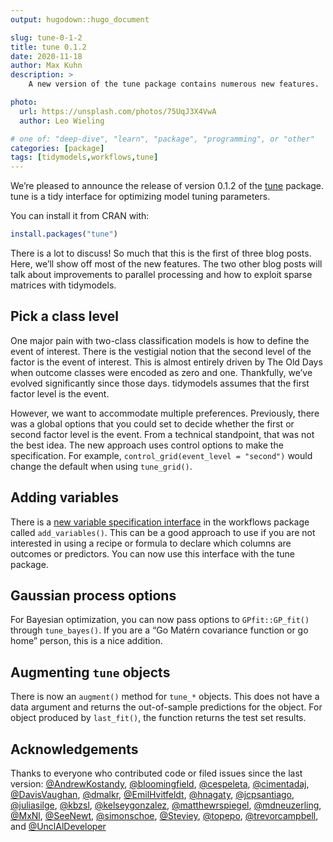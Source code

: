 ```yaml
---
output: hugodown::hugo_document

slug: tune-0-1-2
title: tune 0.1.2
date: 2020-11-18
author: Max Kuhn
description: >
    A new version of the tune package contains numerous new features. 

photo:
  url: https://unsplash.com/photos/75UqJ3X4VwA
  author: Leo Wieling

# one of: "deep-dive", "learn", "package", "programming", or "other"
categories: [package] 
tags: [tidymodels,workflows,tune]
---
```


<!--
TODO:
* [ ] Pick category and tags (see existing with `post_tags()`)
* [ ] Find photo & update yaml metadata
* [ ] Create `thumbnail-sq.jpg`; height and width should be equal
* [ ] Create `thumbnail-wd.jpg`; width should be >5x height
* [ ] `hugodown::use_tidy_thumbnail()`
* [ ] Add intro sentence
* [ ] `use_tidy_thanks()`
-->

We're pleased to announce the release of version 0.1.2 of the [tune](https://tune.tidymodels.org/) package. tune is a tidy interface for optimizing model tuning parameters. 

You can install it from CRAN with:

```r
install.packages("tune")
```

There is a lot to discuss! So much that this is the first of three blog posts. Here, we'll show off most of the new features. The two other blog posts will talk about improvements to parallel processing and how to exploit sparse matrices with tidymodels. 

## Pick a class level

One major pain with two-class classification models is how to define the event of interest. There is the vestigial notion that the second level of the factor is the event of interest. This is almost entirely driven by The Old Days when outcome classes were encoded as zero and one. Thankfully, we've evolved significantly since those days. tidymodels assumes that the first factor level is the event. 

However, we want to accommodate multiple preferences. Previously, there was a global options that you could set to decide whether the first or second factor level is the event. From a technical standpoint, that was not the best idea. The new approach uses control options to make the specification. For example, `control_grid(event_level = "second")` would change the default when using `tune_grid()`. 

## Adding variables 

There is a [new variable specification interface](https://workflows.tidymodels.org/reference/add_variables.html) in the workflows package called `add_variables()`. This can be a good approach to use if you are not interested in using a recipe or formula to declare which columns are outcomes or predictors. You can now use this interface with the tune package. 

## Gaussian process options

For Bayesian optimization, you can now pass options to `GPfit::GP_fit()` through `tune_bayes()`. If you are a "Go Matérn covariance function or go home" person, this is a nice addition. 

## Augmenting `tune` objects

There is now an `augment()` method for `tune_*` objects. This does not have a data argument and returns the out-of-sample predictions for the object. For object produced by `last_fit()`, the function returns the test set results. 

## Acknowledgements

Thanks to everyone who contributed code or filed issues since the last version: [&#x0040;AndrewKostandy](https://github.com/AndrewKostandy), [&#x0040;bloomingfield](https://github.com/bloomingfield), [&#x0040;cespeleta](https://github.com/cespeleta), [&#x0040;cimentadaj](https://github.com/cimentadaj), [&#x0040;DavisVaughan](https://github.com/DavisVaughan), [&#x0040;dmalkr](https://github.com/dmalkr), [&#x0040;EmilHvitfeldt](https://github.com/EmilHvitfeldt), [&#x0040;hnagaty](https://github.com/hnagaty), [&#x0040;jcpsantiago](https://github.com/jcpsantiago), [&#x0040;juliasilge](https://github.com/juliasilge), [&#x0040;kbzsl](https://github.com/kbzsl), [&#x0040;kelseygonzalez](https://github.com/kelseygonzalez), [&#x0040;matthewrspiegel](https://github.com/matthewrspiegel), [&#x0040;mdneuzerling](https://github.com/mdneuzerling), [&#x0040;MxNl](https://github.com/MxNl), [&#x0040;SeeNewt](https://github.com/SeeNewt), [&#x0040;simonschoe](https://github.com/simonschoe), [&#x0040;Steviey](https://github.com/Steviey), [&#x0040;topepo](https://github.com/topepo), [&#x0040;trevorcampbell](https://github.com/trevorcampbell), and [&#x0040;UnclAlDeveloper](https://github.com/UnclAlDeveloper)
